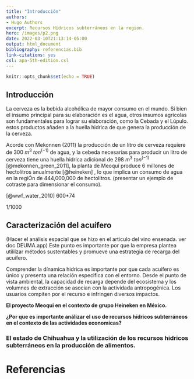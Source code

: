 ```yaml
---
title: "Introducción"
authors:
- Hugo Authors
excerpt: Recursos Hídricos subterráneos en la region.
hero: /images/p2.png
date: 2022-03-10T21:13:14-05:00
output: html_document
bibliography: referencias.bib
link-citations: yes
csl: apa-5th-edition.csl
---
```


```r
knitr::opts_chunk$set(echo = TRUE)
```



## Introducción

La cerveza es la bebida alcohólica de mayor consumo en el mundo. Si bien el insumo principal  para su elaboración es el agua, otros insumos agrícolas son fundamentales para lograr su elaboración, como la Cebada y el Lúpulo. estos productos añaden a la huella hidrica de que genera la producción de la cerveza. 

Acorde con Mekonnen (2011) la producción de un litro de cerveza requiere de 300 $m^3$ $ton^(-1)$ de agua, y la cebeda necesarias para producir un litro de cerveza tiene una huella hidrica adicional de 298 $m^3$ $ton^(-1)$ [@mekonnen_green_2011],  la planta de Meoquí produce  6 millones de hectolitros anualmente [@heineken] , lo que implica un consumo de agua en la regiÓn de   444,000,000 de hectolitros. (presentar un ejemplo de cotraste para dimensionar el consumo).

[@wwf_water_2010]
600*74

1/1000

## Caracterización del acuífero 

(Hacer el análisis espacial que se hizo en el articulo del vino ensenada.  ver doc DEUMA.app)
Este punto es importante por que la empresa plantea utililzar métodos sustentables y promueve una estrategia de recarga del acuífero. 

Comprender la dínamica hidrica es importante por que cada acuifero es único y presenta una relación especifica con el entorno. Desde el punto de vista ambiental, la capacidad de recarga depende del ecosistema y los volumnes de extracción se asocian con la actividada antropogénica. Los usuarios compiten por el recurso e infringen diversos impactos. 





**El proyecto Meoqui en el contexto  de grupo Heineken en México.**


**¿Por que es importante análizar el uso de recursos hídricos subterráneos en el contexto de las actividades economicas?**


### El estado de Chihuahua y la utilización de los recursos hidricos subterráneos en la producción de alimentos.


# Referencias